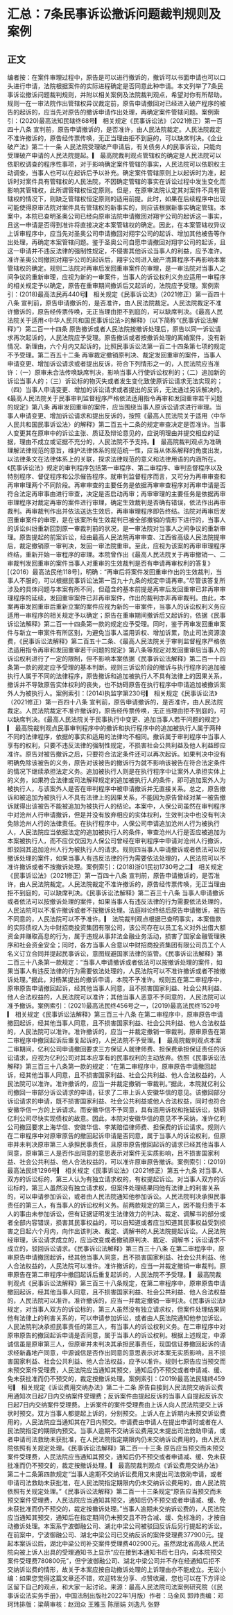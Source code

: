 # 汇总：7条民事诉讼撤诉问题裁判规则及案例
## 正文
编者按：在案件审理过程中，原告是可以进行撤诉的，撤诉可以书面申请也可以口头进行申请，法院根据案件的实际进程确定是否同意此种申请。本文列举了7条民事诉讼撤诉问题裁判规则，并附以相关案例及法院裁判观点，希望对你有所帮助。规则一在一审法院作出管辖权异议裁定前，原告申请撤回对已经进入破产程序的被告的起诉的，应当先对原告的撤诉申请作出处理，再确定案件管辖问题。案例索引：(2020)最高法知民辖终68号▎ 相关规定《民事诉讼法》（2021修正）第一百四十八条 宣判前，原告申请撤诉的，是否准许，由人民法院裁定。人民法院裁定不准许撤诉的，原告经传票传唤，无正当理由拒不到庭的，可以缺席判决。《企业破产法》第二十一条 人民法院受理破产申请后，有关债务人的民事诉讼，只能向受理破产申请的人民法院提起。▎ 最高院裁判观点管辖权的确定是人民法院可以依职权调查的程序性事项，对于影响确定案件管辖的事实，人民法院可以依职权主动调查，当事人也可以在起诉后予以补充。确定案件管辖原则上以起诉时为准，起诉时对案件具有管辖权的人民法院，不因确定管辖的事实在诉讼过程中发生变化而影响其管辖权，此所谓管辖权恒定原则。但是，在原审法院认定其对案件不具有管辖权的情况下，则缺乏管辖权恒定原则的适用前提。此时，如果在后续程序中出现可能使得原审法院对案件具有管辖权的新事实的，则应该根据新事实确定管辖。本案中，本院已查明圣奥公司已经向原审法院申请撤回对翔宇公司的起诉这一事实，且这一申请是否得到准许将直接决定本案管辖权的确定。因此，在本案管辖权异议上诉审程序中，应当先对圣奥公司申请撤回对翔宇公司的起诉、增加其他被告等作出处理，再确定本案管辖问题。鉴于圣奥公司自愿申请撤回对翔宇公司的起诉，且这一申请并不违反法律的强制性规定，不侵害其他诉讼当事人的利益，应予准许。准许圣奥公司撤回对翔宇公司的起诉后，翔宇公司进入破产清算程序不再影响本案管辖权的确定。规则二法院对再审后发回重审案件的审理，是一审法院对当事人之间争议的重新审理，应视为新的一审案件，当事人的诉讼权利义务应适用一审程序的相关规定予以确定，原告在重审期间撤诉后又起诉的，法院应予受理。案例索引：(2018)最高法民再440号▎ 相关规定《民事诉讼法》（2021修正）第一百四十八条 宣判前，原告申请撤诉的，是否准许，由人民法院裁定。人民法院裁定不准许撤诉的，原告经传票传唤，无正当理由拒不到庭的，可以缺席判决。《最高人民法院关于适用<中华人民共和国民事诉讼法>的解释》（以下简称“《民事诉讼法解释》”）第二百一十四条 原告撤诉或者人民法院按撤诉处理后，原告以同一诉讼请求再次起诉的，人民法院应予受理。原告撤诉或者按撤诉处理的离婚案件，没有新情况、新理由，六个月内又起诉的，比照民事诉讼法第一百二十四条第七项的规定不予受理。第二百五十二条 再审裁定撤销原判决、裁定发回重审的案件，当事人申请变更、增加诉讼请求或者提出反诉，符合下列情形之一的，人民法院应当准许：（一）原审未合法传唤缺席判决，影响当事人行使诉讼权利的；（二）追加新的诉讼当事人的；（三）诉讼标的物灭失或者发生变化致使原诉讼请求无法实现的；（四）当事人申请变更、增加的诉讼请求或者提出的反诉，无法通过另诉解决的。《最高人民法院关于民事审判监督程序严格依法适用指令再审和发回重审若干问题的规定》第八条 再审发回重审的案件，应当围绕当事人原诉讼请求进行审理。当事人申请变更、增加诉讼请求和提出反诉的，按照《最高人民法院关于适用〈中华人民共和国民事诉讼法〉的解释》第二百五十二条的规定审查决定是否准许。当事人变更其在原审中的诉讼主张、质证及辩论意见的，应说明理由并提交相应的证据，理由不成立或证据不充分的，人民法院不予支持。▎ 最高院裁判观点为准确理解法律规范的意旨，维护法律体系的规范统一性，应当从体系解释的角度出发，以法律条文在法律体系上的关联，探求法律规范的意义和法律用语的内涵所在。《民事诉讼法》规定的审判程序包括第一审程序、第二审程序、审判监督程序以及特别程序、督促程序和公示催告程序。就审判监督程序而言，又可分为再审审查和再审审理两个不同阶段。再审审查的主要任务是依据再审审查程序对再审申请是否符合法定再审事由进行审查，决定是否启动再审；再审审理的主要任务是依据再审审理程序对裁定再审的案件进行审理，确定生效裁判是否确有错误，依法作出再审裁判。再审裁判作出并依法送达生效后，再审审理程序即告终结。法院对再审后发回重审案件的审理，是在该案所有生效裁判已被全部撤销的情形下进行的，当事人的诉讼纠纷重新回到原一审裁判前的状况，是一审法院对当事人之间争议的重新审理。原告提起的前案诉讼，经由最高人民法院再审审查、江西省高级人民法院提审后，裁定撤销原一审判决，发回一审法院重审。至此，应视为该案的再审审理程序终结，重新开始一审程序的审理。本院曾作出《最高人民法院关于再审撤销一、二审裁判发回重审的案件当事人对重审的生效裁判是否有申请再审权利的答复》[（2016）最高法民他118号]，明确：“再审后将案件发回重审作出的生效裁判，当事人不服的，可以根据民事诉讼法第一百九十九条的规定申请再审。”尽管该答复所涉及的具体问题与本案有所不同，但蕴含的基本前提是再审后发回重审已非再审审理程序的延续，发回重审案件已非再审案件，作出的裁判亦非再审裁判。由此，本案再审发回重审后重新立案的案件应视为新的一审案件，当事人的诉讼权利义务应适用一审程序的相关规定予以确定；原告在重审期间撤诉后又起诉的，依据《民事诉讼法解释》第二百一十四条第一款的规定应予受理。同时，鉴于再审发回重审案件与新立一审案件有所区别，为避免当事人滥用诉权、增加诉累，防止司法资源浪费，《民事诉讼法解释》第二百五十二条、《最高人民法院关于审判监督程序严格依法适用指令再审和发回重审若干问题的规定》第八条等规定对发回重审后当事人的诉讼权利进行了一定的限制，但不影响本案依据《民事诉讼法解释》第二百一十四条第一款的规定应予受理的基本判断。规则三诉讼阶段的撤诉与执行程序的追加被执行人属于不同的法律程序，原告撤诉和追加被执行人不具有法律上的因果关系，撤诉并不导致原告实体权利的丧失，也不妨碍原告在执行程序中申请追加被撤诉案外人为被执行人。案例索引：(2014)执监字第230号▎ 相关规定《民事诉讼法》（2021修正）第一百四十八条 宣判前，原告申请撤诉的，是否准许，由人民法院裁定。人民法院裁定不准许撤诉的，原告经传票传唤，无正当理由拒不到庭的，可以缺席判决。《最高人民法院关于民事执行中变更、追加当事人若干问题的规定》▎ 最高院裁判观点民事审判程序中的撤诉和执行程序中的追加被执行人属于两种不同的法律程序，依据的事实和适用的法律均不相同。撤诉属于审判程序中当事人享有的权利，只要不违反法律的强制性规定，不损害社会公共利益及他人利益即应准许。原告对被告撤诉之后，只要符合法定条件还可以再次起诉。如果判决中没有明确免除该被告的义务，原告对该被告的撤诉行为就不影响该被告在符合法定条件的情况下继续承担法定义务。追加被执行人则是在执行程序中让案外人承担实体上的义务，如果符合法律或司法解释规定的追加被执行人的条件，即可追加案外人为被执行人，与该案外人是否在审判程序中被申请撤诉并无直接关系。总之，原告撤诉和被追加为被执行人不具有法律上的因果关系，不能因为原告曾经对某一被告撤诉就得出该被告不能被追加为被执行人的结论。本案中，人保公司虽然在审判程序中对沧州人行申请撤诉，但是并没有放弃相应的实体权利，生效判决中也没有判决免除沧州人行的法律责任。在执行程序中，人保公司申请追加沧州人行为被执行人，人民法院应当依据法定的追加被执行人的条件，审查沧州人行是否应被追加为本案被执行人，而不应仅仅因为人保公司曾经在审判程序中申请对沧州人行撤诉，即驳回其追加沧州人行为被执行人的请求。规则四当事人申请撤诉或者依法可以按撤诉处理的案件，如果当事人有违反法律的行为需要依法处理的，人民法院可以不准许撤诉或者不按撤诉处理。案例索引：(2018)浙01民初1730号之二▎ 相关规定《民事诉讼法》（2021修正）第一百四十八条 宣判前，原告申请撤诉的，是否准许，由人民法院裁定。人民法院裁定不准许撤诉的，原告经传票传唤，无正当理由拒不到庭的，可以缺席判决。《民事诉讼法解释》第二百三十八条 当事人申请撤诉或者依法可以按撤诉处理的案件，如果当事人有违反法律的行为需要依法处理的，人民法院可以不准许撤诉或者不按撤诉处理。法庭辩论终结后原告申请撤诉，被告不同意的，人民法院可以不予准许。▎ 法院裁判观点根据已查明事实，本案借款的实际债权人为中财招商投资集团有限公司，该公司存在以员工名义对外出借大额资金并赚取高息的行为，属于违规从事非法金融业务活动，损害了国家金融管理秩序和社会资金安全；同时，各方当事人合意以中财招商投资集团有限公司员工个人名义订立合同并提起民事诉讼，意图规避国家法律的监管。《民事诉讼法解释》第二百三十八条第一款规定：“当事人申请撤诉或者依法可以按撤诉处理的案件，如果当事人有违反法律的行为需要依法处理的，人民法院可以不准许撤诉或者不按撤诉处理。”据此，对杨某提出的撤诉申请，本院不予准许。规则五在第二审程序中，原审原告申请撤回起诉，经其他当事人同意，且不损害国家利益、社会公共利益、他人合法权益的，人民法院可以准许；其他当事人恶意不予同意的，人民法院可以准予撤诉。案例索引：(2021)最高法民终456号之一，(2019)最高法民终1529号▎ 相关规定《民事诉讼法解释》第三百三十八条 在第二审程序中，原审原告申请撤回起诉，经其他当事人同意，且不损害国家利益、社会公共利益、他人合法权益的，人民法院可以准许。准许撤诉的，应当一并裁定撤销一审裁判。原审原告在第二审程序中撤回起诉后重复起诉的，人民法院不予受理。▎ 最高院裁判观点本案二审期间，亿利公司申请撤回要求三方保证人就律师费、担保费承担保证责任的诉讼请求，应视为亿利公司对其本应享有的民事权利的主动放弃。依照《民事诉讼法解释》第三百三十八条第一款的规定：“在第二审程序中，原审原告申请撤回起诉，经其他当事人同意，且不损害国家利益、社会公共利益、他人合法权益的，人民法院可以准许。准许撤诉的，应当一并裁定撤销一审裁判。”据此，本院就亿利公司撤回一审部分诉讼请求的申请，征求了二审上诉人安徽华信的意见。该撤回部分诉讼请求的申请，既不损害国家利益、社会公共利益或他人合法权益，同时也符合安徽华信一方的上诉请求。而安徽华信不予同意，具有滥用诉权和拖延诉讼，妨碍亿利公司尽快实现债权的故意。因此，本院对安徽华信的意见不予采纳，准许亿利公司撤回要求上海华信、安徽华信、李某赔偿律师费、担保费的诉讼请求。规则六在二审程序中对原审原告的撤回起诉申请是否同意，属于当事人的诉讼权利，但原审并未判决原审第三人承担民事责任，且原审原告撤回起诉的请求已经其他当事人同意，原审第三人是否作出同意的意思表示对案件无实质影响，且不损害国家利益、社会公共利益、他人合法权益的，可以准许原审原告撤诉。案例索引：(2019)最高法民终1296号▎ 相关规定《民事诉讼法》（2021修正）第五十九条 对当事人双方的诉讼标的，第三人认为有独立请求权的，有权提起诉讼。对当事人双方的诉讼标的，第三人虽然没有独立请求权，但案件处理结果同他有法律上的利害关系的，可以申请参加诉讼，或者由人民法院通知他参加诉讼。人民法院判决承担民事责任的第三人，有当事人的诉讼权利义务。前两款规定的第三人，因不能归责于本人的事由未参加诉讼，但有证据证明发生法律效力的判决、裁定、调解书的部分或者全部内容错误，损害其民事权益的，可以自知道或者应当知道其民事权益受到损害之日起六个月内，向作出该判决、裁定、调解书的人民法院提起诉讼。人民法院经审理，诉讼请求成立的，应当改变或者撤销原判决、裁定、调解书；诉讼请求不成立的，驳回诉讼请求。《民事诉讼法解释》第三百三十八条 在第二审程序中，原审原告申请撤回起诉，经其他当事人同意，且不损害国家利益、社会公共利益、他人合法权益的，人民法院可以准许。准许撤诉的，应当一并裁定撤销一审裁判。原审原告在第二审程序中撤回起诉后重复起诉的，人民法院不予受理。▎ 最高院裁判观点《民事诉讼法解释》第三百三十八条规定，在第二审程序中，原审原告申请撤回起诉，经其他当事人同意，且不损害国家利益、社会公共利益、他人合法权益的，人民法院可以准许。准许撤诉的，应当一并裁定撤销一审判决。《民事诉讼法》规定，对当事人双方的诉讼标的，第三人虽然没有独立请求权，但案件处理结果同他有法律上的利害关系的，可以申请参加诉讼，或者由人民法院通知他参加诉讼。人民法院判决承担民事责任的第三人，有当事人的诉讼权利义务。在二审程序中对原审原告的撤回起诉申请是否同意，属于当事人的诉讼权利。根据上述规定，中源诚信虽是原审第三人，但原审并未判决其承担民事责任，现国信证券撤回起诉的请求经新鑫地产同意，中源诚信是否作出同意的意思表示对本案无实质影响，且不损害国家利益、社会公共利益、他人合法权益，应予以准许。规则七原告应当预交而未预交案件受理费，人民法院应当通知其预交，通知后仍不预交或者申请减、缓、免未获批准而仍不预交的，裁定按撤诉处理。案例索引：(2019)最高法民辖终459号▎ 相关规定《诉讼费用交纳办法》第二十二条 原告自接到人民法院交纳诉讼费用通知次日起7日内交纳案件受理费；反诉案件由提起反诉的当事人自提起反诉次日起7日内交纳案件受理费。上诉案件的案件受理费由上诉人向人民法院提交上诉状时预交。双方当事人都提起上诉的，分别预交。上诉人在上诉期内未预交诉讼费用的，人民法院应当通知其在7日内预交。申请费由申请人在提出申请时或者在人民法院指定的期限内预交。当事人逾期不交纳诉讼费用又未提出司法救助申请，或者申请司法救助未获批准，在人民法院指定期限内仍未交纳诉讼费用的，由人民法院依照有关规定处理。《民事诉讼法解释》第二百一十三条 原告应当预交而未预交案件受理费，人民法院应当通知其预交，通知后仍不预交或者申请减、缓、免未获批准而仍不预交的，裁定按撤诉处理。▎ 最高院裁判观点《诉讼费用交纳办法》第二十二条第四款规定“当事人逾期不交纳诉讼费用又未提出司法救助申请，或者申请司法救助未获批准，在人民法院指定期限内仍未交纳诉讼费用的，由人民法院依照有关规定处理。”《民事诉讼法解释》第二百一十三条规定“原告应当预交而未预交案件受理费，人民法院应当通知其预交，通知后仍不预交或者申请减、缓、免未获批准而仍不预交的，裁定按撤诉处理。”当事人逾期未交纳诉讼费的，人民法院应当通知其预交，通知后在指定期间仍未预交且不符合减、缓、免标准的，才按自动撤诉处理。本案系宁波御融公司、湖北中梁公司被驳回反诉后另行提起的诉讼。在前案中，宁波御融公司、湖北中梁公司已交纳反诉的案件受理费377900元。提起本案诉讼后，湖北中梁公司补交案件受理费402900元。虽然湖北省高级人民法院向被上诉人出具的受理通知书上显示“应在接到本通知书后七日内，向本院预交案件受理费780800元”，但宁波御融公司、湖北中梁公司并不存在经通知后拒不交纳诉讼费的情形，故关于本案应按自动撤诉处理的上诉理由亦不能成立。无讼小编：如果您觉得这篇文章还不错，欢迎转发分享、点赞收藏，您也可以在下方评论区留下自己的观点，和大家一起讨论。来源：最高人民法院司法案例研究院（《民事诉讼法实务手册》，中国法制出版社2022年1月版）作者：马金风 郭帅责编：邓珂玮排版：梁萌审核：赵润众 王雅玉 陈丽娟 刘逸凡 张野